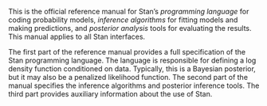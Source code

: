 This is the official reference manual for Stan's *programming
language* for coding probability models, *inference algorithms* for
fitting models and making predictions, and *posterior analysis* tools
for evaluating the results.  This manual applies to all Stan
interfaces.

The first part of the reference manual provides a full specification
of the Stan programming language.  The language is
responsible for defining a log density function conditioned on data.
Typically, this is a Bayesian posterior, but it may also be a
penalized likelihood function.  The second part of the manual
specifies the inference algorithms and posterior inference tools.
The third part provides auxiliary information about the use of Stan.
